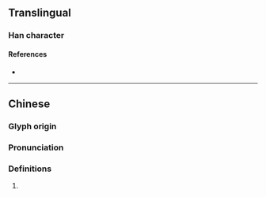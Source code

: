 {{character info/new}}
==Translingual==

===Han character===
{{Han char|rn=86|rad=火|as=19|sn=23|four=00211|canj=IYF|ids=⿸靡灬}}

====References====
* {{Han ref|kx=0688.080|dkj=19626|dj=1099.250|hdz=32250.110|uh=7222|ud=29218|bh=F7E6|bd=63462}}

----

==Chinese==
{{zh-forms}}

===Glyph origin===
{{Han etym}}

===Pronunciation===
{{zh-pron
|m=mí
|c=mei4
|mc=y
|oc=y
|cat=
}}

===Definitions===
{{zh-hanzi}}

# {{rfdef|lang=zh}}